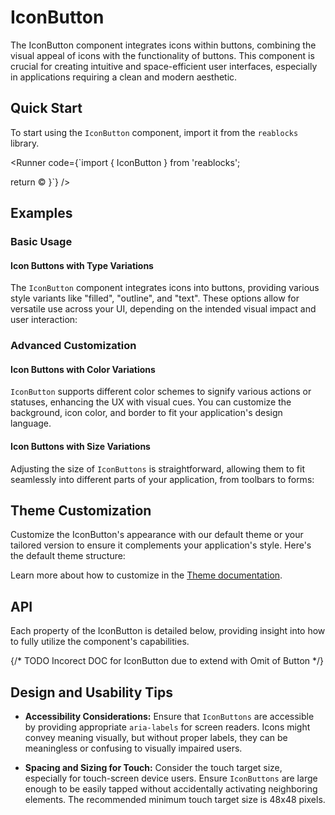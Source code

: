 
<Meta of={IconButtonStories} />

# IconButton
The IconButton component integrates icons within buttons, combining the visual appeal of icons with the functionality of buttons.
This component is crucial for creating intuitive and space-efficient user interfaces, especially in applications requiring a clean and modern aesthetic.

## Quick Start
To start using the `IconButton` component, import it from the `reablocks` library.

<Runner code={`import { IconButton } from 'reablocks';

  return <IconButton>©</IconButton>
}`}
/>

## Examples
### Basic Usage
#### Icon Buttons with Type Variations
The `IconButton` component integrates icons into buttons, providing various style variants like "filled", "outline", and "text".
These options allow for versatile use across your UI, depending on the intended visual impact and user interaction:
<ToggleCanvas of={IconButtonStories.Variants} storybook="components-elements-iconbutton--variants" />

### Advanced Customization
#### Icon Buttons with Color Variations
`IconButton` supports different color schemes to signify various actions or statuses, enhancing the UX with visual cues.
You can customize the background, icon color, and border to fit your application's design language.
<ToggleCanvas of={IconButtonStories.ColorsBackground} storybook="components-elements-iconbutton--colors-background" />
<ToggleCanvas of={IconButtonStories.ColorsIcons} storybook="components-elements-iconbutton--colors-icons" />
<ToggleCanvas of={IconButtonStories.ColorsOutline} storybook="components-elements-iconbutton--colors-outline" />

#### Icon Buttons with Size Variations
Adjusting the size of `IconButtons` is straightforward, allowing them to fit seamlessly into different parts of your application, from toolbars to forms:
<ToggleCanvas of={IconButtonStories.Sizes} storybook="components-elements-iconbutton--sizes" />


## Theme Customization
Customize the IconButton's appearance with our default theme or your tailored version to ensure it complements your application's style.
Here's the default theme structure:
<ThemeRender theme={buttonTheme} />

Learn more about how to customize in the [Theme documentation](/docs/theme/getting-started).

## API
Each property of the IconButton is detailed below, providing insight into how to fully utilize the component's capabilities.

{/* TODO Incorect DOC for IconButton due to extend with Omit of Button */}
<PropsTable name="Button" />

## Design and Usability Tips
- **Accessibility Considerations:** Ensure that `IconButtons` are accessible by providing appropriate `aria-labels` for screen readers.
Icons might convey meaning visually, but without proper labels, they can be meaningless or confusing to visually impaired users.

- **Spacing and Sizing for Touch:** Consider the touch target size, especially for touch-screen device users.
Ensure `IconButtons` are large enough to be easily tapped without accidentally activating neighboring elements.
The recommended minimum touch target size is 48x48 pixels.
